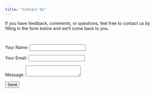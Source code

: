 ```yaml
---
title: "Contact Us"
---
```


<!-- Google tag (gtag.js) -->
<script async src="https://www.googletagmanager.com/gtag/js?id=G-3HLZHZMB0V"></script>
<script>
  window.dataLayer = window.dataLayer || [];
  function gtag(){dataLayer.push(arguments);}
  gtag('js', new Date());

  gtag('config', 'G-3HLZHZMB0V');
</script>

<form name="contact" action="/success" method="POST" data-netlify="true">
  <p> If you have feedback, comments, or questions, feel free to contact us by filling in the form below and we'll come back to you.</p><br>
  <p>
    <label>Your Name: <input type="text" name="name" /></label>
  </p>
  <p>
    <label>Your Email: <input type="email" name="email" /></label>
  </p>
  <p>
    <label>Message: <textarea name="message"></textarea></label>
  </p>
  <p>
    <button type="submit">Send</button>
  </p>
</form>



